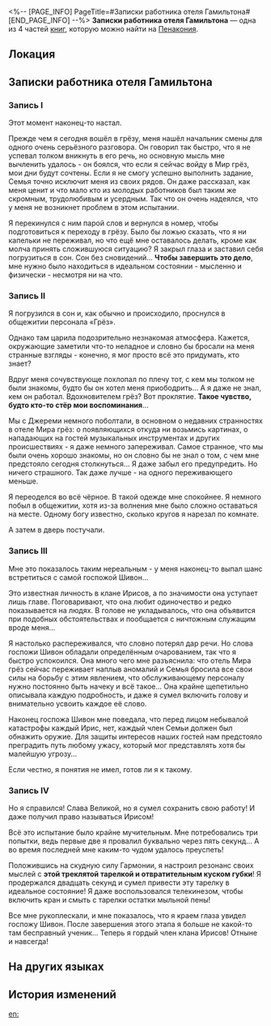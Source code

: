 <%-- [PAGE_INFO]
PageTitle=#Записки работника отеля Гамильтона#
[END_PAGE_INFO] --%>
{{Дополнить}}
{{Книга Инфобокс
|id           = 315
|Название     = 
|Изображение  = Предмет Книга Пенакония.png
|Мир          = Пенакония
|Томов        = 4
|Автор        = <!--нужно добавить-->
|Описание     = Серия разрозненных подсказок, обнаруженных Синглер во время расследования аномалий в отеле Мира грёз. Все они написаны рукой работника отеля по имени Гамильтон.
|Том1         = {{tx}}
|Источник1    = {{tx|Отсутствует источник}}
|Том2         = {{tx}}
|Источник2    = {{tx|Отсутствует источник}}
|Том3         = {{tx}}
|Источник3    = {{tx|Отсутствует источник}}
|Том4         = {{tx}}
|Источник4    = {{tx|Отсутствует источник}}
|Персонажи    = 
|Фракции      = 
}}
'''Записки работника отеля Гамильтона''' — одна из 4 частей [[Книги|книг]], которую можно найти на [[Пенакония]].

==Локация==
{{Отметка карты|<!--название карты-->|<!--id отметки-->}}

==Записки работника отеля Гамильтона==
===Запись I===
Этот момент наконец-то настал.

Прежде чем я сегодня вошёл в грёзу, меня нашёл начальник смены для одного очень серьёзного разговора. Он говорил так быстро, что я не успевал толком вникнуть в его речь, но основную мысль мне вычленить удалось - он боялся, что если я сейчас войду в Мир грёз, мои дни будут сочтены. Если я не смогу успешно выполнить задание, Семья точно исключит меня из своих рядов. Он даже рассказал, как меня ценит и что мало кто из молодых работников был таким же скромным, трудолюбивым и усердным. Так что он очень надеялся, что у меня не возникнет проблем в этом испытании.

Я перекинулся с ним парой слов и вернулся в номер, чтобы подготовиться к переходу в грёзу. Было бы ложью сказать, что я ни капельки не переживал, но что ещё мне оставалось делать, кроме как молча принять сложившуюся ситуацию? Я закрыл глаза и заставил себя погрузиться в сон. Сон без сновидений... '''Чтобы завершить это дело''', мне нужно было находиться в идеальном состоянии - мысленно и физически - несмотря ни на что.

===Запись II===
Я погрузился в сон и, как обычно и происходило, проснулся в общежитии персонала «Грёз».

Однако там царила подозрительно незнакомая атмосфера. Кажется, окружающие заметили что-то неладное и словно бы бросали на меня странные взгляды - конечно, я мог просто всё это придумать, кто знает?

Вдруг меня сочувствующе похлопал по плечу тот, с кем мы толком не были знакомы, будто бы он хотел меня приободрить... А я даже не знал, кем он работал. Вдохновителем грёз? Вот проклятие. '''Такое чувство, будто кто-то стёр мои воспоминания'''...

Мы с Джереми немного поболтали, в основном о недавних странностях в отеле Мира грёз: о появляющихся откуда ни возьмись картинах, о нападающих на гостей музыкальных инструментах и других происшествиях - я даже немного запереживал. Самое странное, что мы были очень хорошо знакомы, но он словно бы не знал о том, с чем мне предстояло сегодня столкнуться... Я даже забыл его предупредить. Но ничего страшного. Так даже лучше - на одного переживающего меньше.

Я переоделся во всё чёрное. В такой одежде мне спокойнее. Я немного побыл в общежитии, хотя из-за волнения мне было сложно оставаться на месте. Одному богу известно, сколько кругов я нарезал по комнате.

А затем в дверь постучали.

===Запись III===
Мне это показалось таким нереальным - у меня наконец-то выпал шанс встретиться с самой госпожой Шивон...

Это известная личность в клане Ирисов, а по значимости она уступает лишь главе. Поговаривают, что она любит одиночество и редко показывается на людях. В голове не укладывалось, что она объявится при подобных обстоятельствах и пообщается с ничтожным служащим вроде меня...

Я настолько распереживался, что словно потерял дар речи. Но слова госпожи Шивон обладали определённым очарованием, так что я быстро успокоился. Она много чего мне разъяснила: что отель Мира грёз сейчас переживает наплыв аномалий и Семья бросила все свои силы на борьбу с этим явлением, что обслуживающему персоналу нужно постоянно быть начеку и всё такое... Она крайне щепетильно описывала каждую подробность, и даже я сумел включить голову и внимательно усвоить каждое её слово.

Наконец госпожа Шивон мне поведала, что перед лицом небывалой катастрофы каждый Ирис, нет, каждый член Семьи должен был обнажить оружие. Для защиты интересов наших гостей нам предстояло преградить путь любому ужасу, который мог представлять хотя бы малейшую угрозу...

Если честно, я понятия не имел, готов ли я к такому.

===Запись IV===
Но я справился! Слава Великой, но я сумел сохранить свою работу! И даже получил право называться Ирисом!

Всё это испытание было крайне мучительным. Мне потребовались три попытки, ведь первые две я провалил буквально через пять секунд... А во время последней мне каким-то чудом удалось преуспеть!

Положившись на скудную силу Гармонии, я настроил резонанс своих мыслей с '''этой треклятой тарелкой и отвратительным куском губки'''! Я продержался двадцать секунд и сумел привести эту тарелку в идеальное состояние! Я даже воспользовался телекинезом, чтобы включить кран и смыть с тарелки остатки мыльной пены!

Все мне рукоплескали, и мне показалось, что я краем глаза увидел госпожу Шивон. После завершения этого этапа я больше не какой-то там бесправный ученик... Теперь я гордый член клана Ирисов! Отныне и навсегда!

==На других языках==
{{На других языках
|en   = Attendant Hamilton's Notes
|zhs  = 服务生汉密尔顿的笔记
|zht  = 服務生漢密爾頓的筆記
|ja   = 従業員ハミルトンのメモ
|ko   = 직원 해밀턴의 노트
|es   = Notas del empleado Hamilton
|fr   = Notes d'Hamilton
|ru   = Записки работника отеля Гамильтона
|th   = บันทึกของพนักงาน Hamilton
|vi   = Ghi Chép Của Người Phục Vụ Hamilton
|de   = Aufzeichnungen von Aufseher Hamilton
|id   = Catatan Pelayan Hamilton
|pt   = Bilhetes do Recepcionista Hamilton
}}

==История изменений==
{{История изменений|3.5}}

[[en:]]